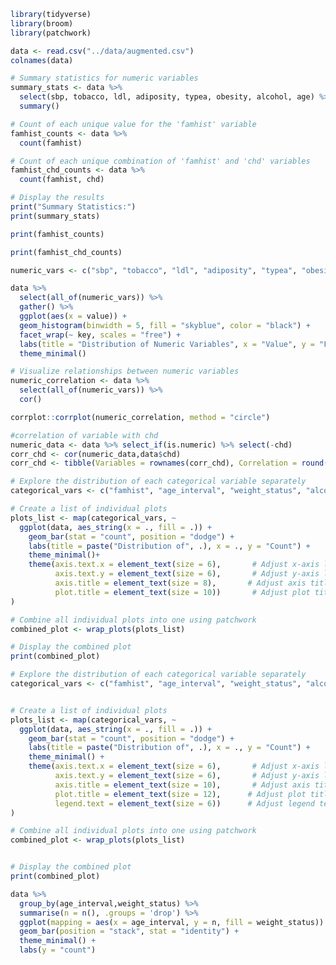 ```r
library(tidyverse)
library(broom)
library(patchwork)

```

```r
data <- read.csv("../data/augmented.csv")
colnames(data)
```

```r
# Summary statistics for numeric variables
summary_stats <- data %>%
  select(sbp, tobacco, ldl, adiposity, typea, obesity, alcohol, age) %>%
  summary()
```

```r
# Count of each unique value for the 'famhist' variable
famhist_counts <- data %>%
  count(famhist)
```

```r
# Count of each unique combination of 'famhist' and 'chd' variables
famhist_chd_counts <- data %>%
  count(famhist, chd)
```

```r
# Display the results
print("Summary Statistics:")
print(summary_stats)
```

```r
print(famhist_counts)
```

```r
print(famhist_chd_counts)
```

```r
numeric_vars <- c("sbp", "tobacco", "ldl", "adiposity", "typea", "obesity", "alcohol", "age")

data %>%
  select(all_of(numeric_vars)) %>%
  gather() %>%
  ggplot(aes(x = value)) +
  geom_histogram(binwidth = 5, fill = "skyblue", color = "black") +
  facet_wrap(~ key, scales = "free") +
  labs(title = "Distribution of Numeric Variables", x = "Value", y = "Frequency") +
  theme_minimal()
```

```r
# Visualize relationships between numeric variables
numeric_correlation <- data %>%
  select(all_of(numeric_vars)) %>%
  cor()
```

```r
corrplot::corrplot(numeric_correlation, method = "circle")
```

```r
#correlation of variable with chd 
numeric_data <- data %>% select_if(is.numeric) %>% select(-chd)
corr_chd <- cor(numeric_data,data$chd)
corr_chd <- tibble(Variables = rownames(corr_chd), Correlation = round(corr_chd,4))
```



```r

# Explore the distribution of each categorical variable separately
categorical_vars <- c("famhist", "age_interval", "weight_status", "alcohol_status", "exercise_habits", "inheritance", "chd_status")

# Create a list of individual plots
plots_list <- map(categorical_vars, ~
  ggplot(data, aes_string(x = ., fill = .)) +
    geom_bar(stat = "count", position = "dodge") +
    labs(title = paste("Distribution of", .), x = ., y = "Count") +
    theme_minimal()+
    theme(axis.text.x = element_text(size = 6),       # Adjust x-axis label font size
          axis.text.y = element_text(size = 6),       # Adjust y-axis label font size
          axis.title = element_text(size = 8),       # Adjust axis title font size
          plot.title = element_text(size = 10))       # Adjust plot title font size
)

# Combine all individual plots into one using patchwork
combined_plot <- wrap_plots(plots_list)

# Display the combined plot
print(combined_plot)

```
```r

# Explore the distribution of each categorical variable separately
categorical_vars <- c("famhist", "age_interval", "weight_status", "alcohol_status", "exercise_habits", "inheritance", "chd_status")


# Create a list of individual plots
plots_list <- map(categorical_vars, ~
  ggplot(data, aes_string(x = ., fill = .)) +
    geom_bar(stat = "count", position = "dodge") +
    labs(title = paste("Distribution of", .), x = ., y = "Count") +
    theme_minimal() +
    theme(axis.text.x = element_text(size = 6),       # Adjust x-axis label font size
          axis.text.y = element_text(size = 6),       # Adjust y-axis label font size
          axis.title = element_text(size = 10),       # Adjust axis title font size
          plot.title = element_text(size = 12),      # Adjust plot title font size
          legend.text = element_text(size = 6))      # Adjust legend text font size
)

# Combine all individual plots into one using patchwork
combined_plot <- wrap_plots(plots_list)


# Display the combined plot
print(combined_plot)

```

```r
data %>% 
  group_by(age_interval,weight_status) %>% 
  summarise(n = n(), .groups = 'drop') %>% 
  ggplot(mapping = aes(x = age_interval, y = n, fill = weight_status)) +
  geom_bar(position = "stack", stat = "identity") + 
  theme_minimal() + 
  labs(y = "count")
```
